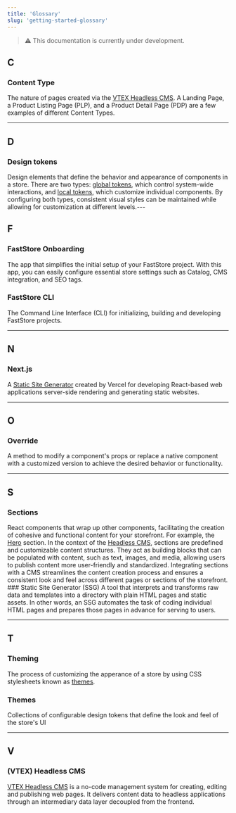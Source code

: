 ```yaml
---
title: 'Glossary'
slug: 'getting-started-glossary'
---
```



> ⚠️ This documentation is currently under development.

## C

### Content Type

The nature of pages created via the [VTEX Headless CMS](https://developers.vtex.com/docs/guides/faststore/headless-cms-overview).
A Landing Page, a Product Listing Page (PLP), and a Product Detail Page (PDP) are a few examples of different Content Types.

---

## D

### Design tokens

Design elements that define the behavior and appearance of components in a store.
There are two types: [global tokens](https://www.faststore.dev/docs/global-tokens/overview), which control system-wide interactions, and [local tokens](https://developers.vtex.com/docs/theming-overview#global-and-local-tokens), which customize individual components.
By configuring both types, consistent visual styles can be maintained while allowing for customization at different levels.---

## F

### FastStore Onboarding

The app that simplifies the initial setup of your FastStore project.
With this app, you can easily configure essential store settings such as Catalog, CMS integration, and SEO tags.

### FastStore CLI

The Command Line Interface (CLI) for initializing, building and developing FastStore projects.

---

## N

### Next.js

A [Static Site Generator](https://developers.vtex.com/docs/getting-started-glossary#static-site-generator-ssg) created by Vercel for developing React-based web applications server-side rendering and generating static websites.

---

## O

### Override

A method to modify a component's props or replace a native component with a customized version to achieve the desired behavior or functionality.

---

## S

### Sections

React components that wrap up other components, facilitating the creation of cohesive and functional content for your storefront. For example, the [Hero](https://developers.vtex.com/docs/reference-guides/list-of-native-sections) section. In the context of the [Headless CMS](https://developers.vtex.com/docs/guides/faststore/headless-cms-overview), sections are predefined and customizable content structures. They act as building blocks that can be populated with content, such as text, images, and media, allowing users to publish content more user-friendly and standardized. Integrating sections with a CMS streamlines the content creation process and ensures a consistent look and feel across different pages or sections of the storefront. ### Static Site Generator (SSG)
A tool that interprets and transforms raw data and templates into a directory with plain HTML pages and static assets.
In other words, an SSG automates the task of coding individual HTML pages and prepares those pages in advance for serving to users.

---

## T

### Theming

The process of customizing the apperance of a store by using CSS stylesheets known as [themes](https://developers.vtex.com/docs/getting-started-glossary#themes).

### Themes

Collections of configurable design tokens that define the look and feel of the store's UI

---

## V

### (VTEX) Headless CMS

[VTEX Headless CMS](https://developers.vtex.com/docs/guides/faststore/headless-cms-overview) is a no-code management system for creating, editing and publishing web pages.
It delivers content data to headless applications through an intermediary data layer decoupled from the frontend.
